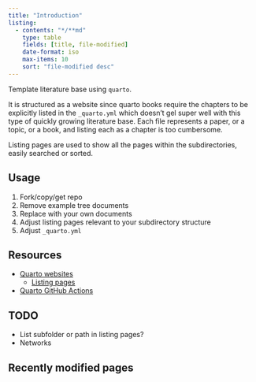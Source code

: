 ```yaml
---
title: "Introduction"
listing:
  - contents: "*/**md"
    type: table
    fields: [title, file-modified]
    date-format: iso
    max-items: 10
    sort: "file-modified desc"
---
```


Template literature base using `quarto`.

It is structured as a website since quarto books require the chapters
to be explicitly listed in the `_quarto.yml` which doesn't gel super 
well with this type of quickly growing literature base. Each file
represents a paper, or a topic, or a book, and listing each as a chapter
is too cumbersome. 

Listing pages are used to show all the pages within the subdirectories,
easily searched or sorted. 


## Usage

1. Fork/copy/get repo
1. Remove example tree documents
1. Replace with your own documents 
1. Adjust listing pages relevant to your subdirectory structure
1. Adjust `_quarto.yml`


## Resources

- [Quarto websites](https://quarto.org/docs/websites/)
	- [Listing pages](https://quarto.org/docs/websites/website-listings.html)
- [Quarto GitHub Actions](https://github.com/quarto-dev/quarto-actions)


## TODO

- List subfolder or path in listing pages?
- Networks


## Recently modified pages


